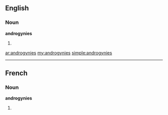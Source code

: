 ==English==

===Noun===
'''androgynies'''

# {{plural of|[[androgyny]]}}

[[ar:androgynies]]
[[my:androgynies]]
[[simple:androgynies]]

----
==French==

===Noun===
'''androgynies''' {{f}}

# {{plural of|[[androgynie]]|lang=fr}}
{{rfc-auto}}